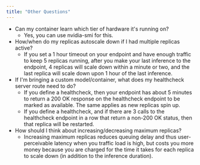 ```yaml
---
title: "Other Questions"
---
```


* Can my container learn which tier of hardware it's running on?  
   * Yes, you can use nvidia-smi for this.
* How/when do my replicas autoscale down if I had multiple replicas active?  
   * If you set a 1 hour timeout on your endpoint and have enough traffic to keep 5 replicas running, after you make your last inference to the endpoint, 4 replicas will scale down within a minute or two, and the last replica will scale down upon 1 hour of the last inference.
* If I'm bringing a custom model/container, what does my healthcheck server route need to do?  
   * If you define a healthcheck, then your endpoint has about 5 minutes to return a 200 OK response on the healthcheck endpoint to be marked as available. The same applies as new replicas spin up.  
   * If you define a healthcheck, and if there are 3 calls to the healthcheck endpoint in a row that return a non-200 OK status, then that replica will be restarted.
* How should I think about increasing/decreasing maximum replicas?  
   * Increasing maximum replicas reduces queuing delay and thus user-perceivable latency when you traffic load is high, but costs you more money because you are charged for the time it takes for each replica to scale down (in addition to the inference duration).